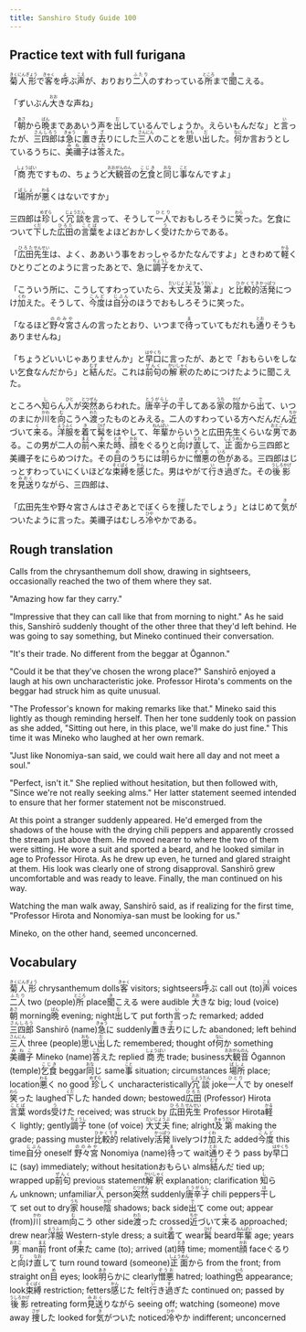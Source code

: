 ```yaml
---
title: Sanshiro Study Guide 100
---
```


## Practice text with full furigana

<p>
<ruby><rb>菊</rb><rt>きく</rt></ruby><ruby><rb>人形</rb><rt>にんぎょう</rt></ruby>で<ruby><rb>客</rb><rt>きゃく</rt></ruby>を<ruby><rb>呼</rb><rt>よ</rt></ruby>ぶ<ruby><rb>声</rb><rt>こえ</rt></ruby>が、おりおり<ruby><rb>二人</rb><rt>ふたり</rt></ruby>のすわっている<ruby><rb>所</rb><rt>ところ</rt></ruby>まで<ruby><rb>聞</rb><rt>き</rt></ruby>こえる。
</p>

<p>
「ずいぶん<ruby><rb>大</rb><rt>おお</rt></ruby>きな声ね」
</p>

<p>
「<ruby><rb>朝</rb><rt>あさ</rt></ruby>から<ruby><rb>晩</rb><rt>ばん</rt></ruby>までああいう声を<ruby><rb>出</rb><rt>だ</rt></ruby>しているんでしょうか。えらいもんだな」と<ruby><rb>言</rb><rt>い</rt></ruby>ったが、<ruby><rb>三四郎</rb><rt>さんしろう</rt></ruby>は<ruby><rb>急</rb><rt>きゅう</rt></ruby>に<ruby><rb>置</rb><rt>お</rt></ruby>き<ruby><rb>去</rb><rt>ざ</rt></ruby>りにした<ruby><rb>三人</rb><rt>さんにん</rt></ruby>のことを<ruby><rb>思</rb><rt>おも</rt></ruby>い<ruby><rb>出</rb><rt>だ</rt></ruby>した。<ruby><rb>何</rb><rt>なに</rt></ruby>か言おうとしているうちに、<ruby><rb>美禰子</rb><rt>みねこ</rt></ruby>は<ruby><rb>答</rb><rt>こた</rt></ruby>えた。
</p>

<p>
「<ruby><rb>商売</rb><rt>しょうばい</rt></ruby>ですもの、ちょうど<ruby><rb>大観音</rb><rt>おおがんのん</rt></ruby>の<ruby><rb>乞食</rb><rt>こじき</rt></ruby>と<ruby><rb>同</rb><rt>おな</rt></ruby>じ<ruby><rb>事</rb><rt>こと</rt></ruby>なんですよ」
</p>

<p>
「<ruby><rb>場所</rb><rt>ばしょ</rt></ruby>が<ruby><rb>悪</rb><rt>わる</rt></ruby>くはないですか」
</p>

<p>
三四郎は<ruby><rb>珍</rb><rt>めずら</rt></ruby>しく<ruby><rb>冗談</rb><rt>じょうだん</rt></ruby>を言って、そうして<ruby><rb>一人</rb><rt>ひとり</rt></ruby>でおもしろそうに<ruby><rb>笑</rb><rt>わら</rt></ruby>った。乞食について<ruby><rb>下</rb><rt>くだ</rt></ruby>した<ruby><rb>広田</rb><rt>ひろた</rt></ruby>の<ruby><rb>言葉</rb><rt>ことば</rt></ruby>をよほどおかしく<ruby><rb>受</rb><rt>う</rt></ruby>けたからである。
</p>

<p>
「<ruby><rb>広田</rb><rt>ひろた</rt></ruby><ruby><rb>先生</rb><rt>せんせい</rt></ruby>は、よく、ああいう事をおっしゃるかたなんですよ」ときわめて<ruby><rb>軽</rb><rt>かる</rt></ruby>くひとりごとのように言ったあとで、急に<ruby><rb>調子</rb><rt>ちょうし</rt></ruby>をかえて、
</p>

<p>
「こういう所に、こうしてすわっていたら、<ruby><rb>大丈夫</rb><rt>だいじょうぶ</rt></ruby><ruby><rb>及第</rb><rt>きゅうだい</rt></ruby>よ」と<ruby><rb>比較的</rb><rt>ひかくてき</rt></ruby><ruby><rb>活発</rb><rt>かっぱつ</rt></ruby>につけ<ruby><rb>加</rb><rt>くわ</rt></ruby>えた。そうして、<ruby><rb>今度</rb><rt>こんど</rt></ruby>は<ruby><rb>自分</rb><rt>じぶん</rt></ruby>のほうでおもしろそうに笑った。
</p>

<p>
「なるほど<ruby><rb>野々宮</rb><rt>ののみや</rt></ruby>さんの言ったとおり、いつまで<ruby><rb>待</rb><rt>ま</rt></ruby>っていてもだれも<ruby><rb>通</rb><rt>とお</rt></ruby>りそうもありませんね」
</p>

<p>
「ちょうどいいじゃありませんか」と<ruby><rb>早口</rb><rt>はやくち</rt></ruby>に言ったが、あとで「おもらいをしない乞食なんだから」と<ruby><rb>結</rb><rt>むす</rt></ruby>んだ。これは<ruby><rb>前句</rb><rt>ぜんく</rt></ruby>の<ruby><rb>解釈</rb><rt>かいしゃく</rt></ruby>のためにつけたように聞こえた。
</p>

<p>
ところへ<ruby><rb>知</rb><rt>し</rt></ruby>らん<ruby><rb>人</rb><rt>ひと</rt></ruby>が<ruby><rb>突然</rb><rt>とつぜん</rt></ruby>あらわれた。<ruby><rb>唐辛子</rb><rt>とうがらし</rt></ruby>の<ruby><rb>干</rb><rt>ほ</rt></ruby>してある<ruby><rb>家</rb><rt>うち</rt></ruby>の<ruby><rb>陰</rb><rt>かげ</rt></ruby>から<ruby><rb>出</rb><rt>で</rt></ruby>て、いつのまにか<ruby><rb>川</rb><rt>かわ</rt></ruby>を<ruby><rb>向</rb><rt>む</rt></ruby>こうへ<ruby><rb>渡</rb><rt>わた</rt></ruby>ったものとみえる。二人のすわっている方へだんだん<ruby><rb>近</rb><rt>ちか</rt></ruby>づいて<ruby><rb>来</rb><rt>く</rt></ruby>る。<ruby><rb>洋服</rb><rt>ようふく</rt></ruby>を<ruby><rb>着</rb><rt>き</rt></ruby>て<ruby><rb>髯</rb><rt>ひげ</rt></ruby>をはやして、<ruby><rb>年輩</rb><rt>ねんぱい</rt></ruby>からいうと広田先生くらいな<ruby><rb>男</rb><rt>おとこ</rt></ruby>である。この男が二人の<ruby><rb>前</rb><rt>まえ</rt></ruby>へ<ruby><rb>来</rb><rt>き</rt></ruby>た<ruby><rb>時</rb><rt>とき</rt></ruby>、<ruby><rb>顔</rb><rt>かお</rt></ruby>をぐるりと<ruby><rb>向</rb><rt>む</rt></ruby>け<ruby><rb>直</rb><rt>なお</rt></ruby>して、<ruby><rb>正面</rb><rt>しょうめん</rt></ruby>から三四郎と美禰子をにらめつけた。その<ruby><rb>目</rb><rt>め</rt></ruby>のうちには<ruby><rb>明</rb><rt>あき</rt></ruby>らかに<ruby><rb>憎悪</rb><rt>ぞうお</rt></ruby>の<ruby><rb>色</rb><rt>いろ</rt></ruby>がある。三四郎はじっとすわっていにくいほどな<ruby><rb>束縛</rb><rt>そくばく</rt></ruby>を<ruby><rb>感</rb><rt>かん</rt></ruby>じた。男はやがて<ruby><rb>行</rb><rt>い</rt></ruby>き<ruby><rb>過</rb><rt>す</rt></ruby>ぎた。その<ruby><rb>後影</rb><rt>うしろかげ</rt></ruby>を<ruby><rb>見送</rb><rt>みおく</rt></ruby>りながら、三四郎は、
</p>

<p>
「広田先生や野々宮さんはさぞあとでぼくらを<ruby><rb>捜</rb><rt>さが</rt></ruby>したでしょう」とはじめて<ruby><rb>気</rb><rt>き</rt></ruby>がついたように言った。美禰子はむしろ<ruby><rb>冷</rb><rt>ひや</rt></ruby>やかである。
</p>


## Rough translation

Calls from the chrysanthemum doll show, drawing in sightseers, occasionally reached the two of them where they sat.

"Amazing how far they carry."

"Impressive that they can call like that from morning to night." As he said this, Sanshirō suddenly thought of the other three that they'd left behind. He was going to say something, but Mineko continued their conversation.

"It's their trade. No different from the beggar at Ōgannon."

"Could it be that they've chosen the wrong place?" Sanshirō enjoyed a laugh at his own uncharacteristic joke. Professor Hirota's comments on the beggar had struck him as quite unusual.

"The Professor's known for making remarks like that." Mineko said this lightly as though reminding herself. Then her tone suddenly took on passion as she added, "Sitting out here, in this place, we'll make do just fine." This time it was Mineko who laughed at her own remark.

"Just like Nonomiya-san said, we could wait here all day and not meet a soul."

"Perfect, isn't it." She replied without hesitation, but then followed with, "Since we're not really seeking alms." Her latter statement seemed intended to ensure that her former statement not be misconstrued. 

At this point a stranger suddenly appeared. He'd emerged from the shadows of the house with the drying chili peppers and apparently crossed the stream just above them. He moved nearer to where the two of them were sitting. He wore a suit and sported a beard, and he looked similar in age to Professor Hirota. As he drew up even, he turned and glared straight at them. His look was clearly one of strong disapproval. Sanshirō grew uncomfortable and was ready to leave. Finally, the man continued on his way.

Watching the man walk away, Sanshirō said, as if realizing for the first time, "Professor Hirota and Nonomiya-san must be looking for us."

Mineko, on the other hand, seemed unconcerned.   


## Vocabulary

<p>
<span class="vocabstudy"><ruby><rb>菊</rb><rt>きく</rt></ruby><ruby><rb>人形</rb><rt>にんぎょう</rt></ruby>&nbsp;chrysanthemum dolls</span><span class="vocabstudy"><ruby><rb>客</rb><rt>きゃく</rt></ruby>&nbsp;visitors; sightseers</span><span class="vocabstudy"><ruby><rb>呼</rb><rt>よ</rt></ruby>ぶ&nbsp;call out (to)</span><span class="vocabstudy"><ruby><rb>声</rb><rt>こえ</rt></ruby>&nbsp;voices</span><span class="vocabstudy"><ruby><rb>二人</rb><rt>ふたり</rt></ruby>&nbsp;two (people)</span><span class="vocabstudy"><ruby><rb>所</rb><rt>ところ</rt></ruby>&nbsp;place</span><span class="vocabstudy"><ruby><rb>聞</rb><rt>き</rt></ruby>こえる&nbsp;were audible</span>
<span class="vocabstudy"><ruby><rb>大</rb><rt>おお</rt></ruby>きな&nbsp;big; loud (voice)</span>
<span class="vocabstudy"><ruby><rb>朝</rb><rt>あさ</rt></ruby>&nbsp;morning</span><span class="vocabstudy"><ruby><rb>晩</rb><rt>ばん</rt></ruby>&nbsp;evening; night</span><span class="vocabstudy"><ruby><rb>出</rb><rt>だ</rt></ruby>して&nbsp;put forth</span><span class="vocabstudy"><ruby><rb>言</rb><rt>い</rt></ruby>った&nbsp;remarked; added</span><span class="vocabstudy"><ruby><rb>三四郎</rb><rt>さんしろう</rt></ruby>&nbsp;Sanshirō (name)</span><span class="vocabstudy"><ruby><rb>急</rb><rt>きゅう</rt></ruby>に&nbsp;suddenly</span><span class="vocabstudy"><ruby><rb>置</rb><rt>お</rt></ruby>き<ruby><rb>去</rb><rt>ざ</rt></ruby>りにした&nbsp;abandoned; left behind</span><span class="vocabstudy"><ruby><rb>三人</rb><rt>さんにん</rt></ruby>&nbsp;three (people)</span><span class="vocabstudy"><ruby><rb>思</rb><rt>おも</rt></ruby>い<ruby><rb>出</rb><rt>だ</rt></ruby>した&nbsp;remembered; thought of</span><span class="vocabstudy"><ruby><rb>何</rb><rt>なに</rt></ruby>か&nbsp;something</span><span class="vocabstudy"><ruby><rb>美禰子</rb><rt>みねこ</rt></ruby>&nbsp;Mineko (name)</span><span class="vocabstudy"><ruby><rb>答</rb><rt>こた</rt></ruby>えた&nbsp;replied</span>
<span class="vocabstudy"><ruby><rb>商売</rb><rt>しょうばい</rt></ruby>&nbsp;trade; business</span><span class="vocabstudy"><ruby><rb>大観音</rb><rt>おおがんのん</rt></ruby>&nbsp;Ōgannon (temple)</span><span class="vocabstudy"><ruby><rb>乞食</rb><rt>こじき</rt></ruby>&nbsp;beggar</span><span class="vocabstudy"><ruby><rb>同</rb><rt>おな</rt></ruby>じ&nbsp;same</span><span class="vocabstudy"><ruby><rb>事</rb><rt>こと</rt></ruby>&nbsp;situation; circumstances</span>
<span class="vocabstudy"><ruby><rb>場所</rb><rt>ばしょ</rt></ruby>&nbsp;place; location</span><span class="vocabstudy"><ruby><rb>悪</rb><rt>わる</rt></ruby>く&nbsp;no good</span>
<span class="vocabstudy"><ruby><rb>珍</rb><rt>めずら</rt></ruby>しく&nbsp;uncharacteristically</span><span class="vocabstudy"><ruby><rb>冗談</rb><rt>じょうだん</rt></ruby>&nbsp;joke</span><span class="vocabstudy"><ruby><rb>一人</rb><rt>ひとり</rt></ruby>で&nbsp;by oneself</span><span class="vocabstudy"><ruby><rb>笑</rb><rt>わら</rt></ruby>った&nbsp;laughed</span><span class="vocabstudy"><ruby><rb>下</rb><rt>くだ</rt></ruby>した&nbsp;handed down; bestowed</span><span class="vocabstudy"><ruby><rb>広田</rb><rt>ひろた</rt></ruby>&nbsp;(Professor) Hirota</span><span class="vocabstudy"><ruby><rb>言葉</rb><rt>ことば</rt></ruby>&nbsp;words</span><span class="vocabstudy"><ruby><rb>受</rb><rt>う</rt></ruby>けた&nbsp;received; was struck by</span>
<span class="vocabstudy"><ruby><rb>広田</rb><rt>ひろた</rt></ruby><ruby><rb>先生</rb><rt>せんせい</rt></ruby>&nbsp;Professor Hirota</span><span class="vocabstudy"><ruby><rb>軽</rb><rt>かる</rt></ruby>く&nbsp;lightly; gently</span><span class="vocabstudy"><ruby><rb>調子</rb><rt>ちょうし</rt></ruby>&nbsp;tone (of voice)</span>
<span class="vocabstudy"><ruby><rb>大丈夫</rb><rt>だいじょうぶ</rt></ruby>&nbsp;fine; alright</span><span class="vocabstudy"><ruby><rb>及第</rb><rt>きゅうだい</rt></ruby>&nbsp;making the grade; passing muster</span><span class="vocabstudy"><ruby><rb>比較的</rb><rt>ひかくてき</rt></ruby>&nbsp;relatively</span><span class="vocabstudy"><ruby><rb>活発</rb><rt>かっぱつ</rt></ruby>&nbsp;lively</span><span class="vocabstudy">つけ<ruby><rb>加</rb><rt>くわ</rt></ruby>えた&nbsp;added</span><span class="vocabstudy"><ruby><rb>今度</rb><rt>こんど</rt></ruby>&nbsp;this time</span><span class="vocabstudy"><ruby><rb>自分</rb><rt>じぶん</rt></ruby>&nbsp;oneself</span>
<span class="vocabstudy"><ruby><rb>野々宮</rb><rt>ののみや</rt></ruby>&nbsp;Nonomiya (name)</span><span class="vocabstudy"><ruby><rb>待</rb><rt>ま</rt></ruby>って&nbsp;wait</span><span class="vocabstudy"><ruby><rb>通</rb><rt>とお</rt></ruby>りそう&nbsp;pass by</span>
<span class="vocabstudy"><ruby><rb>早口</rb><rt>はやくち</rt></ruby>に&nbsp;(say) immediately; without hesitation</span><span class="vocabstudy">おもらい&nbsp;alms</span><span class="vocabstudy"><ruby><rb>結</rb><rt>むす</rt></ruby>んだ&nbsp;tied up; wrapped up</span><span class="vocabstudy"><ruby><rb>前句</rb><rt>ぜんく</rt></ruby>&nbsp;previous statement</span><span class="vocabstudy"><ruby><rb>解釈</rb><rt>かいしゃく</rt></ruby>&nbsp;explanation; clarification</span>
<span class="vocabstudy"><ruby><rb>知</rb><rt>し</rt></ruby>らん&nbsp;unknown; unfamiliar</span><span class="vocabstudy"><ruby><rb>人</rb><rt>ひと</rt></ruby>&nbsp;person</span><span class="vocabstudy"><ruby><rb>突然</rb><rt>とつぜん</rt></ruby>&nbsp;suddenly</span><span class="vocabstudy"><ruby><rb>唐辛子</rb><rt>とうがらし</rt></ruby>&nbsp;chili peppers</span><span class="vocabstudy"><ruby><rb>干</rb><rt>ほ</rt></ruby>して&nbsp;set out to dry</span><span class="vocabstudy"><ruby><rb>家</rb><rt>うち</rt></ruby>&nbsp;house</span><span class="vocabstudy"><ruby><rb>陰</rb><rt>かげ</rt></ruby>&nbsp;shadows; back side</span><span class="vocabstudy"><ruby><rb>出</rb><rt>で</rt></ruby>て&nbsp;come out; appear (from)</span><span class="vocabstudy"><ruby><rb>川</rb><rt>かわ</rt></ruby>&nbsp;stream</span><span class="vocabstudy"><ruby><rb>向</rb><rt>む</rt></ruby>こう&nbsp;other side</span><span class="vocabstudy"><ruby><rb>渡</rb><rt>わた</rt></ruby>った&nbsp;crossed</span><span class="vocabstudy"><ruby><rb>近</rb><rt>ちか</rt></ruby>づいて<ruby><rb>来</rb><rt>く</rt></ruby>る&nbsp;approached; drew near</span><span class="vocabstudy"><ruby><rb>洋服</rb><rt>ようふく</rt></ruby>&nbsp;Western-style dress; a suit</span><span class="vocabstudy"><ruby><rb>着</rb><rt>き</rt></ruby>て&nbsp;wear</span><span class="vocabstudy"><ruby><rb>髯</rb><rt>ひげ</rt></ruby>&nbsp;beard</span><span class="vocabstudy"><ruby><rb>年輩</rb><rt>ねんぱい</rt></ruby>&nbsp;age; years</span><span class="vocabstudy"><ruby><rb>男</rb><rt>おとこ</rt></ruby>&nbsp;man</span><span class="vocabstudy"><ruby><rb>前</rb><rt>まえ</rt></ruby>&nbsp;front of</span><span class="vocabstudy"><ruby><rb>来</rb><rt>き</rt></ruby>た&nbsp;came (to); arrived (at)</span><span class="vocabstudy"><ruby><rb>時</rb><rt>とき</rt></ruby>&nbsp;time; moment</span><span class="vocabstudy"><ruby><rb>顔</rb><rt>かお</rt></ruby>&nbsp;face</span><span class="vocabstudy">ぐるりと<ruby><rb>向</rb><rt>む</rt></ruby>け<ruby><rb>直</rb><rt>なお</rt></ruby>して&nbsp;turn round toward (someone)</span><span class="vocabstudy"><ruby><rb>正面</rb><rt>しょうめん</rt></ruby>から&nbsp;from the front; from straight on</span><span class="vocabstudy"><ruby><rb>目</rb><rt>め</rt></ruby>&nbsp;eyes; look</span><span class="vocabstudy"><ruby><rb>明</rb><rt>あき</rt></ruby>らかに&nbsp;clearly</span><span class="vocabstudy"><ruby><rb>憎悪</rb><rt>ぞうお</rt></ruby>&nbsp;hatred; loathing</span><span class="vocabstudy"><ruby><rb>色</rb><rt>いろ</rt></ruby>&nbsp;appearance; look</span><span class="vocabstudy"><ruby><rb>束縛</rb><rt>そくばく</rt></ruby>&nbsp;restriction; fetters</span><span class="vocabstudy"><ruby><rb>感</rb><rt>かん</rt></ruby>じた&nbsp;felt</span><span class="vocabstudy"><ruby><rb>行</rb><rt>い</rt></ruby>き<ruby><rb>過</rb><rt>す</rt></ruby>ぎた&nbsp;continued on; passed by</span><span class="vocabstudy"><ruby><rb>後影</rb><rt>うしろかげ</rt></ruby>&nbsp;retreating form</span><span class="vocabstudy"><ruby><rb>見送</rb><rt>みおく</rt></ruby>りながら&nbsp;seeing off; watching (someone) move away</span>
<span class="vocabstudy"><ruby><rb>捜</rb><rt>さが</rt></ruby>した&nbsp;looked for</span><span class="vocabstudy"><ruby><rb>気</rb><rt>き</rt></ruby>がついた&nbsp;noticed</span><span class="vocabstudy"><ruby><rb>冷</rb><rt>ひや</rt></ruby>やか&nbsp;indifferent; unconcerned</span>
</p>

